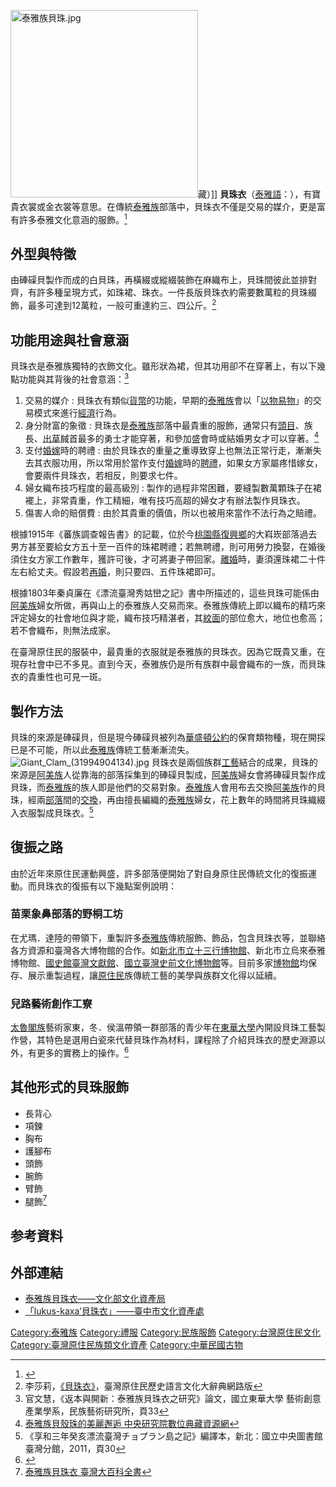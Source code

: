 [[File:泰雅族貝珠.jpg|300px]]藏）]]
'''貝珠衣'''（[[泰雅語|泰雅語]]：{{Lang|tao|lukkus-kaxa<ref>https://e-dictionary.apc.gov.tw/tay/Search.htm/index_TAO.htm 泰雅語 - 原住民族語言線上詞典- 原住民族委員會</ref>}}），有寶貴衣裳或金衣裳等意思。在傳統[[泰雅族|泰雅族]]部落中，貝珠衣不僅是交易的媒介，更是富有許多泰雅文化意涵的服飾。<ref>{{Cite web |url=http://9901group.blogspot.com/2015/06/langalanga.html |title=貝珠衣的工藝復振發展初探：從泰雅族的貝珠衣到所羅門群島Langalanga人的貝珠錢的交易脈絡與文化變革 |access-date=2019-06-01 |archive-date=2019-05-31 |archive-url=https://web.archive.org/web/20190531082442/http://9901group.blogspot.com/2015/06/langalanga.html |dead-url=no }}</ref>

==外型與特徵==
由硨磲貝製作而成的白貝珠，再橫綴或縱綴裝飾在麻織布上，貝珠間彼此並排對齊，有許多種呈現方式，如珠裙、珠衣。一件長版貝珠衣約需要數萬粒的貝珠綴飾，最多可達到12萬粒，一般可重達約三、四公斤。<ref>李莎莉，[http://210.240.125.35/citing/citing_content.asp?id=2287&keyword=%A8%A9%AF%5D%A6%E7 《貝珠衣》]，臺灣原住民歷史語言文化大辭典網路版</ref>

==功能用途與社會意涵==
貝珠衣是泰雅族獨特的衣飾文化。雖形狀為裙，但其功用卻不在穿著上，有以下幾點功能與其背後的社會意涵：<ref>官文慧，《返本與開新：泰雅族貝珠衣之研究》論文，國立東華大學 藝術創意產業學系，民族藝術研究所，頁33</ref>

#交易的媒介 : 貝珠衣有類似[[貨幣|貨幣]]的功能，早期的[[泰雅族|泰雅族]]會以「[[以物易物|以物易物]]」的交易模式來進行[[經濟|經濟]]行為。
#身分財富的象徵 : 貝珠衣是[[泰雅族|泰雅族]]部落中最貴重的服飾，通常只有[[頭目|頭目]]、族長、[[出草|出草]]馘首最多的勇士才能穿著，和參加盛會時或結婚男女才可以穿著。<ref>[http://ndaip.sinica.edu.tw/content.jsp?option_id=2441&index_info_id=3584 泰雅族貝殼珠的美麗邂逅 中央研究院數位典藏資源網]</ref>
#支付[[婚嫁|婚嫁]]時的聘禮 : 由於貝珠衣的重量之重導致穿上也無法正常行走，漸漸失去其衣服功用，所以常用於當作支付[[婚嫁|婚嫁]]時的[[聘禮|聘禮]]，如果女方家屬疼惜嫁女，會要兩件貝珠衣，若相反，則要求七件。
#婦女織布技巧程度的最高級別 : 製作的過程非常困難，要縫製數萬顆珠子在裙襬上，非常貴重，作工精細，唯有技巧高超的婦女才有辦法製作貝珠衣。
#傷害人命的賠償費 : 由於其貴重的價值，所以也被用來當作不法行為之賠禮。

根據1915年《蕃族調查報告書》的記載，位於今[[桃園縣|桃園縣]][[復興區_(台灣)|復興鄉]]的大嵙崁部落過去男方甚至要給女方五十至一百件的珠裙聘禮；若無聘禮，則可用勞力換娶，在婚後須住女方家工作數年，獲許可後，才可將妻子帶回家。[[離婚|離婚]]時，妻須還珠裙二十件左右給丈夫。假設若[[再婚|再婚]]，則只要四、五件珠裙即可。

根據1803年秦貞廉在《漂流臺灣秀姑巒之記》書中所描述的，這些貝珠可能係由[[阿美族|阿美族]]婦女所做，再與山上的泰雅族人交易而來。泰雅族傳統上即以織布的精巧來評定婦女的社會地位與才能，織布技巧精湛者，其[[紋面|紋面]]的部位愈大，地位也愈高；若不會織布，則無法成家。

在臺灣原住民的服裝中，最貴重的衣服就是泰雅族的貝珠衣。因為它既貴又重，在現存社會中已不多見。直到今天，泰雅族仍是所有族群中最會織布的一族，而貝珠衣的貴重性也可見一斑。

==製作方法==
貝珠的來源是硨磲貝，但是現今硨磲貝被列為[[華盛頓公約|華盛頓公約]]的保育類物種，現在開採已是不可能，所以此[[泰雅族|泰雅族]]傳統工藝漸漸流失。
[[File:Giant_Clam_(31994904134).jpg|thumb]]
貝珠衣是兩個族群[[工藝|工藝]]結合的成果，貝珠的來源是[[阿美族|阿美族]]人從靠海的部落採集到的硨磲貝製成，[[阿美族|阿美族]]婦女會將硨磲貝製作成貝珠，而[[泰雅族|泰雅族]]的族人即是他們的交易對象。[[泰雅族|泰雅族]]人會用布去交換[[阿美族|阿美族]]作的貝珠，經兩[[部落|部落]]間的[[交換|交換]]，再由擅長編織的[[泰雅族|泰雅族]]婦女，花上數年的時間將貝珠織綴入衣服製成貝珠衣。<ref>《享和三年癸亥漂流臺灣チョプラン島之記》編譯本，新北：國立中央圖書館臺灣分館，2011，頁30</ref>

==復振之路==
由於近年來原住民運動興盛，許多部落便開始了對自身原住民傳統文化的復振運動。而貝珠衣的復振有以下幾點案例說明：
===苗栗象鼻部落的野桐工坊=== 
在尤瑪．達陸的帶領下，重製許多[[泰雅族|泰雅族]]傳統服飾、飾品，包含貝珠衣等，並聯絡各方資源和臺灣各大博物館的合作。如[[新北市立十三行博物館|新北市立十三行博物館]]、新北市立烏來泰雅博物館、[[國史館臺灣文獻館|國史館臺灣文獻館]]、[[國立臺灣史前文化博物館|國立臺灣史前文化博物館]]等。目前多家[[博物館|博物館]]均保存、展示重製過程，讓[[原住民|原住民]]族傳統工藝的美學與族群文化得以延續。

===兒路藝術創作工寮===
[[太魯閣族|太魯閣族]]藝術家東，冬．侯溫帶領一群部落的青少年在[[国立东华大学|東華大學]]內開設貝珠工藝製作營，其特色是選用白瓷來代替貝珠作為材料，課程除了介紹貝珠衣的歷史淵源以外，有更多的實務上的操作。<ref>{{Cite web |url=https://mocfile.moc.gov.tw/files/201610/63367214-64d1-48df-a85e-54d7e9758687.pdf |title=風華再現的貝珠衣 談泰雅族貝珠衣的歷史和工藝之美 |access-date=2019-06-01 |archive-date=2019-05-31 |archive-url=https://web.archive.org/web/20190531074738/https://mocfile.moc.gov.tw/files/201610/63367214-64d1-48df-a85e-54d7e9758687.pdf |dead-url=no }}</ref>

==其他形式的貝珠服飾==
*長背心
*項鍊
*胸布
*護腳布
*頭飾
*腕飾
*臂飾
*腿飾<ref>[http://nrch.culture.tw/twpedia.aspx?id=11039 泰雅族貝珠衣 臺灣大百科全書]</ref>

==参考資料==
{{reflist|1}}

==外部連結==
*[https://nchdb.boch.gov.tw/assets/advanceSearch/antiquity/20131225000006 泰雅族貝珠衣——文化部文化資產局] {{Wayback|url=https://nchdb.boch.gov.tw/assets/advanceSearch/antiquity/20131225000006 |date=20190501150346 }}
*[http://www.tchac.taichung.gov.tw/historybuilding?uid=40&pid=153 「lukus-kaxa’貝珠衣」——臺中市文化資產處]

[[Category:泰雅族|Category:泰雅族]]
[[Category:禮服|Category:禮服]]
[[Category:民族服飾|Category:民族服飾]]
[[Category:台灣原住民文化|Category:台灣原住民文化]]
[[Category:臺灣原住民族類文化資產|Category:臺灣原住民族類文化資產]]
[[Category:中華民國古物|Category:中華民國古物]]